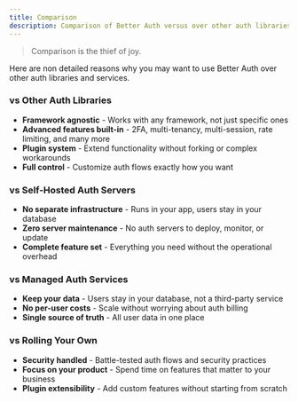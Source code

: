 ```yaml
---
title: Comparison
description: Comparison of Better Auth versus over other auth libraries and services.
---
```


> <p className="text-orange-200">Comparison is the thief of joy.</p>

Here are non detailed reasons why you may want to use Better Auth over other auth libraries and services.

### vs Other Auth Libraries

- **Framework agnostic** - Works with any framework, not just specific ones
- **Advanced features built-in** - 2FA, multi-tenancy, multi-session, rate limiting, and many more
- **Plugin system** - Extend functionality without forking or complex workarounds
- **Full control** - Customize auth flows exactly how you want

### vs Self-Hosted Auth Servers

- **No separate infrastructure** - Runs in your app, users stay in your database
- **Zero server maintenance** - No auth servers to deploy, monitor, or update
- **Complete feature set** - Everything you need without the operational overhead

### vs Managed Auth Services

- **Keep your data** - Users stay in your database, not a third-party service
- **No per-user costs** - Scale without worrying about auth billing
- **Single source of truth** - All user data in one place

### vs Rolling Your Own

- **Security handled** - Battle-tested auth flows and security practices
- **Focus on your product** - Spend time on features that matter to your business
- **Plugin extensibility** - Add custom features without starting from scratch
